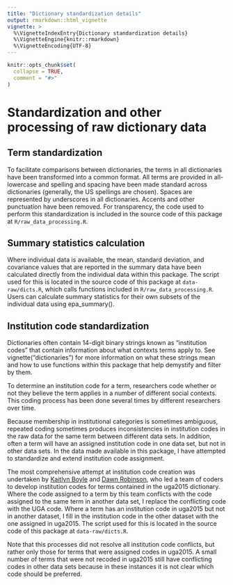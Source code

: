```yaml
---
title: "Dictionary standardization details"
output: rmarkdown::html_vignette
vignette: >
  %\VignetteIndexEntry{Dictionary standardization details}
  %\VignetteEngine{knitr::rmarkdown}
  %\VignetteEncoding{UTF-8}
---
```


```r
knitr::opts_chunk$set(
  collapse = TRUE,
  comment = "#>"
)
```

# Standardization and other processing of raw dictionary data

## Term standardization

To facilitate comparisons between dictionaries, the terms in all dictionaries have been transformed into a common format. All terms are provided in all-lowercase and spelling and spacing have been made standard across dictionaries (generally, the US spellings are chosen). Spaces are represented by underscores in all dictionaries. Accents and other punctuation have been removed. For transparency, the code used to perform this standardization is included in the source code of this package at `R/raw_data_processing.R`.

## Summary statistics calculation

Where individual data is available, the mean, standard deviation, and covariance values that are reported in the summary data have been calculated directly from the individual data within this package. The script used for this is located in the source code of this package at `data-raw/dicts.R`, which calls functions included in `R/raw_data_processing.R`. Users can calculate summary statistics for their own subsets of the individual data using epa_summary().

## Institution code standardization

Dictionaries often contain 14-digit binary strings known as "institution codes" that contain information about what contexts terms apply to. See vignette("dictionaries") for more information on what these strings mean and how to use functions within this package that help demystify and filter by them. 

To determine an institution code for a term, researchers code whether or not they believe the term applies in a number of different social contexts. This coding process has been done several times by different researchers over time. 

Because membership in institutional categories is sometimes ambiguous, repeated coding sometimes produces inconsistencies in institution codes in the raw data for the same term between different data sets. In addition, often a term will have an assigned institution code in one data set, but not in other data sets. In the data made available in this package, I have attempted to standardize and extend institution code assignment. 

The most comprehensive attempt at institution code creation was undertaken by [Kaitlyn Boyle](https://www.sc.edu/study/colleges_schools/artsandsciences/criminology_and_criminal_justice/our_people/directory/boyle_kaitlin.php) and [Dawn Robinson](https://sociology.uga.edu/directory/people/dawn-t-robinson), who led a team of coders to develop institution codes for terms contained in the uga2015 dictionary. Where the code assigned to a term by this team conflicts with the code assigned to the same term in another data set, I replace the conflicting code with the UGA code. Where a term has an institution code in uga2015 but not in another dataset, I fill in the institution code in the other dataset with the one assigned in uga2015. The script used for this is located in the source code of this package at `data-raw/dicts.R`.

Note that this processes did not resolve all institution code conflicts, but rather only those for terms that were assigned codes in uga2015. A small number of terms that were not recoded in uga2015 still have conflicting codes in other data sets because in these instances it is not clear which code should be preferred.
